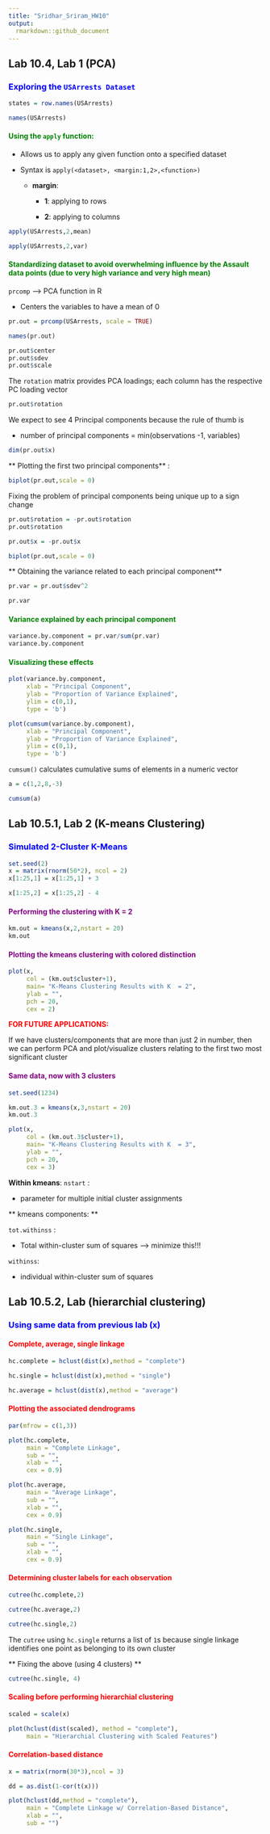```yaml
---
title: "Sridhar_Sriram_HW10"
output:
  rmarkdown::github_document
---
```


## Lab 10.4, Lab 1 (PCA)

### <span style = "color: blue">Exploring the `USArrests Dataset`</span>
```r
states = row.names(USArrests)

names(USArrests)
```

#### <span style = "color:green">Using the `apply` function:</span>

* Allows us to apply any given function onto a specified dataset

* Syntax is `apply(<dataset>, <margin:1,2>,<function>)`

  * **margin**:
  
    * **1**:  applying to rows
    
    * **2**: applying to columns
    
```r
apply(USArrests,2,mean)

apply(USArrests,2,var)
```

#### <span style = "color:green">Standardizing dataset to avoid overwhelming influence by the Assault data points (due to very high variance and very high mean)</span>

`prcomp` --> PCA function in R

* Centers the variables to have a mean of 0


```r
pr.out = prcomp(USArrests, scale = TRUE)

names(pr.out)

pr.out$center
pr.out$sdev
pr.out$scale

```

The `rotation` matrix provides PCA loadings; each column has the respective PC loading vector

```r
pr.out$rotation
```

We expect to see 4 Principal components because the rule of thumb is 

* number of principal components = min(observations -1, variables)

```r
dim(pr.out$x)
```

** Plotting the first two principal components** :

```r
biplot(pr.out,scale = 0)
```

Fixing the problem of principal components being unique up to a sign change

```r
pr.out$rotation = -pr.out$rotation
pr.out$rotation

pr.out$x = -pr.out$x

biplot(pr.out,scale = 0)
```

** Obtaining the variance related to each principal component**

```r
pr.var = pr.out$sdev^2

pr.var
```

#### <span style = "color:green">Variance explained by each principal component </span>

```r
variance.by.component = pr.var/sum(pr.var)
variance.by.component
```

#### <span style = "color:green">Visualizing these effects</span>

```r
plot(variance.by.component,
     xlab = "Principal Component", 
     ylab = "Proportion of Variance Explained",
     ylim = c(0,1),
     type = 'b')

plot(cumsum(variance.by.component), 
     xlab = "Principal Component", 
     ylab = "Proportion of Variance Explained",
     ylim = c(0,1),
     type = 'b')

```

`cumsum()` calculates cumulative sums of elements in a numeric vector

```r
a = c(1,2,8,-3)

cumsum(a)
```


## Lab 10.5.1, Lab 2 (K-means Clustering)


### <span style = "color:blue">Simulated 2-Cluster K-Means</span>

```r
set.seed(2)
x = matrix(rnorm(50*2), ncol = 2)
x[1:25,1] = x[1:25,1] + 3

x[1:25,2] = x[1:25,2] - 4
```

#### <span style = "color:purple">Performing the clustering with K = 2</span>

```r
km.out = kmeans(x,2,nstart = 20)
km.out
```

#### <span style = "color:purple">Plotting the kmeans clustering with colored distinction</span>

```r
plot(x,
     col = (km.out$cluster+1),
     main= "K-Means Clustering Results with K  = 2",
     ylab = "",
     pch = 20,
     cex = 2)
```


<span style = "color:red"> **FOR FUTURE APPLICATIONS:** </span>

If we have clusters/components that are more than just 2 in number, then we can perform PCA and plot/visualize clusters relating to the first two most significant cluster


#### <span style = "color:purple">Same data, now with 3 clusters</span>

```r
set.seed(1234)

km.out.3 = kmeans(x,3,nstart = 20)
km.out.3

plot(x,
     col = (km.out.3$cluster+1),
     main= "K-Means Clustering Results with K  = 3",
     ylab = "",
     pch = 20,
     cex = 3)
```

**Within kmeans**:
`nstart` :

* parameter for multiple initial cluster assignments

** kmeans components: **

`tot.withinss` :

* Total within-cluster sum of squares --> minimize this!!!

`withinss`:

* individual within-cluster sum of squares

## Lab 10.5.2, Lab (hierarchial clustering)

### <span style = "color:blue">Using same data from previous lab (x)</span>

#### <span style = "color: red ">Complete, average, single linkage</span>

```r
hc.complete = hclust(dist(x),method = "complete")

hc.single = hclust(dist(x),method = "single")

hc.average = hclust(dist(x),method = "average")
```

#### <span style = "color: red ">Plotting the associated dendrograms</span>

```r
par(mfrow = c(1,3))

plot(hc.complete,
     main = "Complete Linkage",
     sub = "",
     xlab = "",
     cex = 0.9)

plot(hc.average,
     main = "Average Linkage",
     sub = "",
     xlab = "",
     cex = 0.9)

plot(hc.single,
     main = "Single Linkage",
     sub = "",
     xlab = "",
     cex = 0.9)
```

#### <span style = "color: red ">Determining cluster labels for each observation</span>

```r
cutree(hc.complete,2)

cutree(hc.average,2)

cutree(hc.single,2)
```


The `cutree` using `hc.single` returns a list of `1`s because single linkage identifies one point as belonging to its own cluster

** Fixing the above (using 4 clusters) **

```r
cutree(hc.single, 4)
```


#### <span style = "color: red ">Scaling before performing hierarchial clustering</span>

```r
scaled = scale(x)

plot(hclust(dist(scaled), method = "complete"),
     main = "Hierarchial Clustering with Scaled Features")
```


#### <span style = "color: red ">Correlation-based distance</span>

```r
x = matrix(rnorm(30*3),ncol = 3)

dd = as.dist(1-cor(t(x)))

plot(hclust(dd,method = "complete"),
     main = "Complete Linkage w/ Correlation-Based Distance",
     xlab = "",
     sub = "")
```


